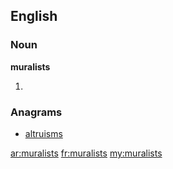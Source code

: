 ==English==

===Noun===
'''muralists'''

# {{plural of|[[muralist]]}}

===Anagrams===
* [[altruisms#English|altruisms]]

[[ar:muralists]]
[[fr:muralists]]
[[my:muralists]]